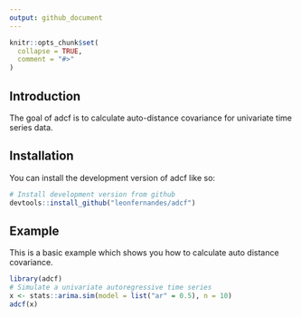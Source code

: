 ```yaml
---
output: github_document
---
```


<!-- README.md is generated from README.Rmd. Please edit that file -->

```r
knitr::opts_chunk$set(
  collapse = TRUE,
  comment = "#>"
)
```

<!-- badges: start -->
<!-- badges: end -->

## Introduction

The goal of adcf is to calculate auto-distance covariance for univariate time series data.

## Installation

You can install the development version of adcf like so:

``` r
# Install development version from github
devtools::install_github("leonfernandes/adcf")
```

## Example

This is a basic example which shows you how to calculate auto distance covariance.

``` r
library(adcf)
# Simulate a univariate autoregressive time series
x <- stats::arima.sim(model = list("ar" = 0.5), n = 10)
adcf(x)
```